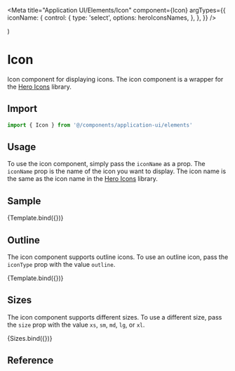 
<Meta
  title="Application UI/Elements/Icon"
  component={Icon}
  argTypes={{
    iconName: {
      control: {
        type: 'select',
        options: heroIconsNames,
      },
    },
  }}
/>


  <div className="flex flex-col space-y-4">
    <Icon iconName="bug-ant" size="xs" {...args} />
    <Icon iconName="bug-ant" size="sm" {...args} />
    <Icon iconName="bug-ant" size="md" {...args} />
    <Icon iconName="bug-ant" size="lg" {...args} />
    <Icon iconName="bug-ant" size="xl" {...args} />
  </div>
)

# Icon

Icon component for displaying icons. The icon component is a wrapper for the [Hero Icons](https://heroicons.com/) library.

## Import

```js
import { Icon } from '@/components/application-ui/elements'
```

## Usage

To use the icon component, simply pass the `iconName` as a prop. The `iconName` prop is the name of the icon you want to display. The icon name is the same as the icon name in the [Hero Icons](https://heroicons.com/) library.

## Sample

<Canvas>
  <Story name="Sample">{Template.bind({})}</Story>
</Canvas>

## Outline

The icon component supports outline icons. To use an outline icon, pass the `iconType` prop with the value `outline`.

<Canvas>
  <Story
    name="Outline"
    args={{
      iconType: 'outline',
    }}
  >
    {Template.bind({})}
  </Story>
</Canvas>

## Sizes

The icon component supports different sizes. To use a different size, pass the `size` prop with the value `xs`, `sm`, `md`, `lg`, or `xl`.

<Canvas>
  <Story name="Sizes">{Sizes.bind({})}</Story>
</Canvas>

## Reference

<ArgsTable of={Icon} />
